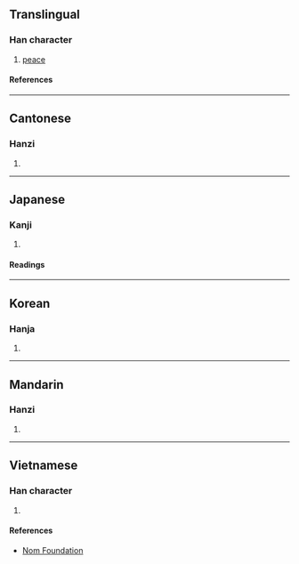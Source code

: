 {{character info/new}}
==Translingual==

===Han character===
{{Han char|rn=61|rad=心|as=13|sn=16|four=97061|canj=PNCR|ids=⿰忄詹}}

# [[peace]]

====References====
{{Han ref|kx=0404.430|dkj=11305|dj=0745.080|hdz=42362.060|uh=61BA}}

----

==Cantonese==

===Hanzi===
{{yue-hanzi|jyut=[[daam6]]|y=daam6}}

# {{defn|lang=yue|sort=心13}}

----

==Japanese==

===Kanji===
{{ja-kanji|grade=|rs=心13}}

# {{defn|lang=ja|sort=心13}}

====Readings====
{{ja-readings
|goon=だん<だむ
|kanon=たん<たむ
|kun=やすらか, さだまる, しずか
}}

----

==Korean==

===Hanja===
{{ko-hanja|담}}

# {{defn|lang=ko|sort=心13}}

----

==Mandarin==

===Hanzi===
{{cmn-hanzi|pin=[[dàn]] ([[dan4]])|wg=tan<sup>4</sup>}}

# {{defn|lang=cmn|sort=心13}}

----

==Vietnamese==

===Han character===
{{vi-readings|rs=心13|reading=điềm}}

# {{defn|lang=vi|sort=心13}}

====References====
* [http://nomfoundation.org/common/nom_details.php?codepoint=61ba Nom Foundation]